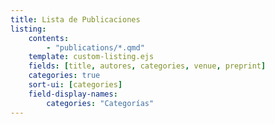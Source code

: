 ```yaml
---
title: Lista de Publicaciones
listing:
    contents:
        - "publications/*.qmd"
    template: custom-listing.ejs
    fields: [title, autores, categories, venue, preprint]
    categories: true
    sort-ui: [categories]
    field-display-names:
        categories: "Categorías"
---
```

